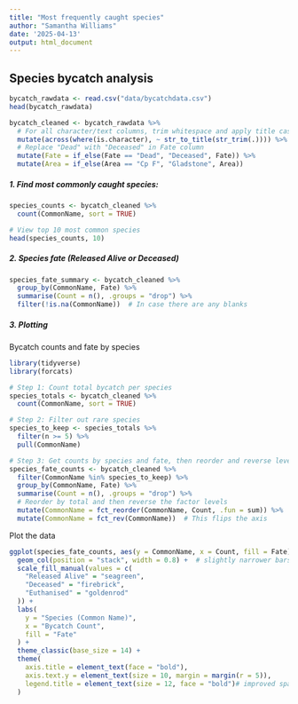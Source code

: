 ```yaml
---
title: "Most frequently caught species"
author: "Samantha Williams"
date: '2025-04-13'
output: html_document
---
```


## Species bycatch analysis

```r
bycatch_rawdata <- read.csv("data/bycatchdata.csv")
head(bycatch_rawdata)
```

```r
bycatch_cleaned <- bycatch_rawdata %>% 
  # For all character/text columns, trim whitespace and apply title case.
  mutate(across(where(is.character), ~ str_to_title(str_trim(.)))) %>%
  # Replace "Dead" with "Deceased" in Fate column
  mutate(Fate = if_else(Fate == "Dead", "Deceased", Fate)) %>%
  mutate(Area = if_else(Area == "Cp F", "Gladstone", Area))
```

##### 1. Find most commonly caught species:
```r
species_counts <- bycatch_cleaned %>%
  count(CommonName, sort = TRUE)

# View top 10 most common species
head(species_counts, 10)
```

##### 2. Species fate (Released Alive or Deceased)
```r
species_fate_summary <- bycatch_cleaned %>%
  group_by(CommonName, Fate) %>%
  summarise(Count = n(), .groups = "drop") %>%
  filter(!is.na(CommonName))  # In case there are any blanks
```

##### 3. Plotting 
Bycatch counts and fate by species
```r
library(tidyverse)
library(forcats)

# Step 1: Count total bycatch per species
species_totals <- bycatch_cleaned %>%
  count(CommonName, sort = TRUE)

# Step 2: Filter out rare species
species_to_keep <- species_totals %>%
  filter(n >= 5) %>%
  pull(CommonName)

# Step 3: Get counts by species and fate, then reorder and reverse levels
species_fate_counts <- bycatch_cleaned %>%
  filter(CommonName %in% species_to_keep) %>%
  group_by(CommonName, Fate) %>%
  summarise(Count = n(), .groups = "drop") %>%
  # Reorder by total and then reverse the factor levels
  mutate(CommonName = fct_reorder(CommonName, Count, .fun = sum)) %>%
  mutate(CommonName = fct_rev(CommonName))  # This flips the axis

```

Plot the data 
```r
ggplot(species_fate_counts, aes(y = CommonName, x = Count, fill = Fate)) +
  geom_col(position = "stack", width = 0.8) +  # slightly narrower bars
  scale_fill_manual(values = c(
    "Released Alive" = "seagreen",
    "Deceased" = "firebrick",
    "Euthanised" = "goldenrod"
  )) +
  labs(
    y = "Species (Common Name)",
    x = "Bycatch Count",
    fill = "Fate"
  ) +
  theme_classic(base_size = 14) +
  theme(
    axis.title = element_text(face = "bold"),
    axis.text.y = element_text(size = 10, margin = margin(r = 5)),
    legend.title = element_text(size = 12, face = "bold")# improved spacing
  )
```

